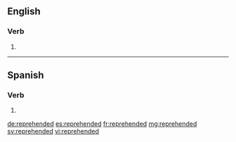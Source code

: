 ==English==

===Verb===
{{head|en|verb form}}

# {{en-past of|reprehend}}

----

==Spanish==

===Verb===
{{es-verb-form|reprehender}}

# {{es-verb form of|ending=er|mood=imperative|sense=affirmative|pers=2|formal=no|number=plural|reprehender|region=Spain}}

[[de:reprehended]]
[[es:reprehended]]
[[fr:reprehended]]
[[mg:reprehended]]
[[sv:reprehended]]
[[vi:reprehended]]